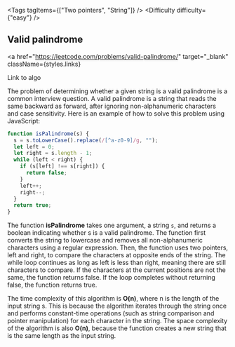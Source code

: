 
<Tags tagItems={["Two pointers", "String"]} />
<Difficulty difficulty={"easy"} />
## Valid palindrome

<a
  href="https://leetcode.com/problems/valid-palindrome/"
  target="_blank"
  className={styles.links}
>
  Link to algo
</a>

The problem of determining whether a given string is a valid palindrome is a common interview question. A valid palindrome is a string that reads the same backward as forward, after ignoring non-alphanumeric characters and case sensitivity. Here is an example of how to solve this problem using JavaScript:

```js
function isPalindrome(s) {
  s = s.toLowerCase().replace(/[^a-z0-9]/g, "");
  let left = 0;
  let right = s.length - 1;
  while (left < right) {
    if (s[left] !== s[right]) {
      return false;
    }
    left++;
    right--;
  }
  return true;
}
```

The function **isPalindrome** takes one argument, a string `s`, and returns a boolean indicating whether s is a valid palindrome. The function first converts the string to lowercase and removes all non-alphanumeric characters using a regular expression. Then, the function uses two pointers, left and right, to compare the characters at opposite ends of the string. The while loop continues as long as left is less than right, meaning there are still characters to compare. If the characters at the current positions are not the same, the function returns false. If the loop completes without returning false, the function returns true.

The time complexity of this algorithm is **O(n)**, where n is the length of the input string s. This is because the algorithm iterates through the string once and performs constant-time operations (such as string comparison and pointer manipulation) for each character in the string. The space complexity of the algorithm is also **O(n)**, because the function creates a new string that is the same length as the input string.
